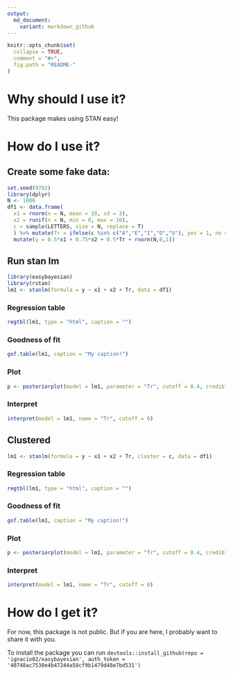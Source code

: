 ```yaml
---
output:
  md_document:
    variant: markdown_github
---
```


<!-- README.md is generated from README.Rmd. Please edit that file -->

```r
knitr::opts_chunk$set(
  collapse = TRUE,
  comment = "#>",
  fig.path = "README-"
)
```

# Why should I use it?

This package makes using STAN easy!

# How do I use it?

## Create some fake data:

```r
set.seed(9782)
library(dplyr)
N <- 1000
df1 <- data.frame(
  x1 = rnorm(n = N, mean = 10, sd = 3),
  x2 = runif(n = N, min = 0, max = 10),
  c = sample(LETTERS, size = N, replace = T)
  ) %>% mutate(Tr = ifelse(c %in% c("A","E","I","O","U"), yes = 1, no = 0)) %>%
  mutate(y = 0.5*x1 + 0.75*x2 + 0.5*Tr + rnorm(N,0,1))

```

## Run stan lm

```r
library(easybayesian)
library(rstan)
lm1 <- stanlm(formula = y ~ x1 + x2 + Tr, data = df1)

```

### Regression table

```r
regtbl(lm1, type = "html", caption = "")
```

### Goodness of fit
```r
gof.table(lm1, caption = "My caption!")

```

### Plot

```r
p <- posteriorplot(model = lm1, parameter = "Tr", cutoff = 0.4, credibleIntervalWidth = .95)
```

### Interpret

```r
interpret(model = lm1, name = "Tr", cutoff = 0)
```


## Clustered

```r
lm1 <- stanlm(formula = y ~ x1 + x2 + Tr, cluster = c, data = df1)
```

### Regression table

```r
regtbl(lm1, type = "html", caption = "")
```

### Goodness of fit
```r
gof.table(lm1, caption = "My caption!")

```

### Plot

```r
p <- posteriorplot(model = lm1, parameter = "Tr", cutoff = 0.4, credibleIntervalWidth = .95)
```

### Interpret

```r
interpret(model = lm1, name = "Tr", cutoff = 0)
```


# How do I get it?

For now, this package is not public. But if you are here, I probably want to share it with you.

To install the package you can run `devtools::install_github(repo = 'ignacio82/easybayesian', auth_token = '40748ac7538e4b47244a58cf9b1479d48e7bd531')`
